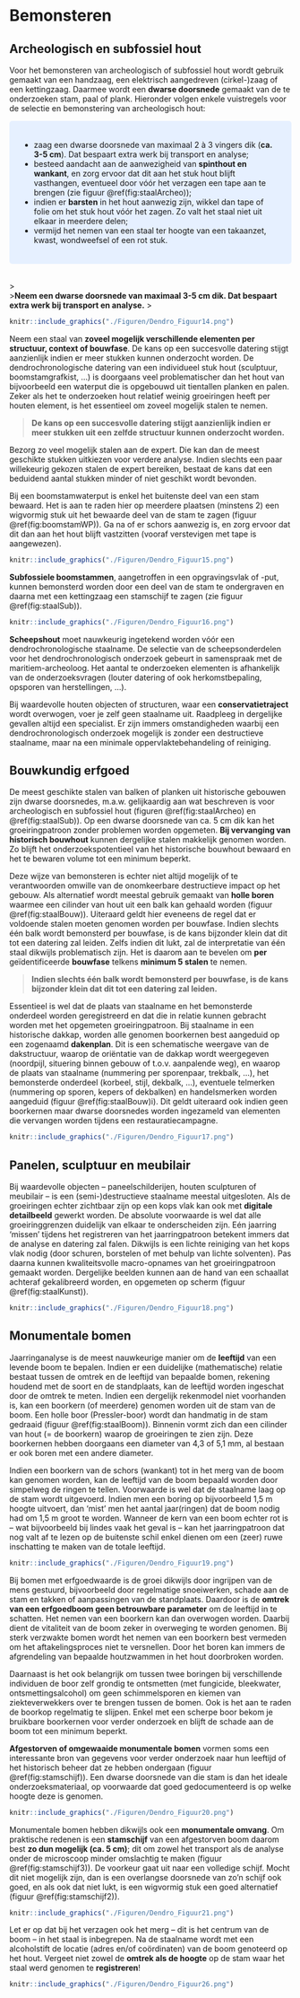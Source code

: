 # Bemonsteren {#bemonsteren}

## Archeologisch en subfossiel hout

Voor het bemonsteren van archeologisch of subfossiel hout wordt gebruik gemaakt van een handzaag, een elektrisch aangedreven (cirkel-)zaag of een kettingzaag. Daarmee wordt een **dwarse doorsnede** gemaakt van de te onderzoeken stam, paal of plank. Hieronder volgen enkele vuistregels voor de selectie en bemonstering van archeologisch hout:


<style>
div.blue { background-color:#e6f0ff; border-radius: 5px; padding: 20px;}
</style>
<div class = "blue">
  - zaag een dwarse doorsnede van maximaal 2 à 3 vingers dik (**ca. 3-5 cm**). Dat bespaart extra werk bij transport en analyse;
  - besteed aandacht aan de aanwezigheid van **spinthout en wankant**, en zorg ervoor dat dit aan het stuk hout blijft vasthangen, eventueel door vóór het verzagen een tape aan te brengen (zie figuur \@ref(fig:staalArcheo));
  - indien er **barsten** in het hout aanwezig zijn, wikkel dan tape of folie om het stuk hout vóór het zagen. Zo valt het staal niet uit elkaar in meerdere delen;
  - vermijd het nemen van een staal ter hoogte van een takaanzet, kwast, wondweefsel of een rot stuk.
</div>
<br/>
>    
>**Neem een dwarse doorsnede van maximaal 3-5 cm dik. Dat bespaart extra werk bij transport en analyse.**
>    

```r

knitr::include_graphics("./Figuren/Dendro_Figuur14.png")

```


Neem een staal van **zoveel mogelijk verschillende elementen per structuur, context of bouwfase**. De kans op een succesvolle datering stijgt aanzienlijk indien er meer stukken kunnen onderzocht worden. De dendrochronologische datering van een individueel stuk hout (sculptuur, boomstamgrafkist, …) is doorgaans veel problematischer dan het hout van bijvoorbeeld een waterput die is opgebouwd uit tientallen planken en palen. Zeker als het te onderzoeken hout relatief weinig groeiringen heeft per houten element, is het essentieel om zoveel mogelijk stalen te nemen.

>
>**De kans op een succesvolle datering stijgt aanzienlijk indien er meer stukken uit een zelfde structuur kunnen onderzocht worden.**
>    

Bezorg zo veel mogelijk stalen aan de expert. Die kan dan de meest geschikte stukken uitkiezen voor verdere analyse. Indien slechts een paar willekeurig gekozen stalen de expert bereiken, bestaat de kans dat een beduidend aantal stukken minder of niet geschikt wordt bevonden.

Bij een boomstamwaterput is enkel het buitenste deel van een stam bewaard. Het is aan te raden hier op meerdere plaatsen (minstens 2) een wigvormig stuk uit het bewaarde deel van de stam te zagen (figuur \@ref(fig:boomstamWP)). Ga na of er schors aanwezig is, en zorg ervoor dat dit dan aan het hout blijft vastzitten (vooraf verstevigen met tape is aangewezen).


```r

knitr::include_graphics("./Figuren/Dendro_Figuur15.png")

```


**Subfossiele boomstammen**, aangetroffen in een opgravingsvlak of -put, kunnen bemonsterd worden door een deel van de stam te ondergraven en daarna met een kettingzaag een stamschijf te zagen (zie figuur \@ref(fig:staalSub)).

```r

knitr::include_graphics("./Figuren/Dendro_Figuur16.png")

```

**Scheepshout** moet nauwkeurig ingetekend worden vóór een dendrochronologische staalname. De selectie van de scheepsonderdelen voor het dendrochronologisch onderzoek gebeurt in samenspraak met de maritiem-archeoloog. Het aantal te onderzoeken elementen is afhankelijk van de onderzoeksvragen (louter datering of ook herkomstbepaling, opsporen van herstellingen, …).

Bij waardevolle houten objecten of structuren, waar een **conservatietraject** wordt overwogen, voer je zelf geen staalname uit. Raadpleeg in dergelijke gevallen altijd een specialist. Er zijn immers omstandigheden waarbij een dendrochronologisch onderzoek mogelijk is zonder een destructieve staalname, maar na een minimale oppervlaktebehandeling of reiniging.


## Bouwkundig erfgoed

De meest geschikte stalen van balken of planken uit historische gebouwen zijn dwarse doorsnedes, m.a.w. gelijkaardig aan wat beschreven is voor archeologisch en subfossiel hout (figuren \@ref(fig:staalArcheo) en \@ref(fig:staalSub)). Op een dwarse doorsnede van ca. 5 cm dik kan het groeiringpatroon zonder problemen worden opgemeten. **Bij vervanging van historisch bouwhout** kunnen dergelijke stalen makkelijk genomen worden. Zo blijft het onderzoekspotentieel van het historische bouwhout bewaard en het te bewaren volume tot een minimum beperkt.

Deze wijze van bemonsteren is echter niet altijd mogelijk of te verantwoorden omwille van de onomkeerbare destructieve impact op het gebouw. Als alternatief wordt meestal gebruik gemaakt van **holle boren** waarmee een cilinder van hout uit een balk kan gehaald worden (figuur \@ref(fig:staalBouw)). Uiteraard geldt hier eveneens de regel dat er voldoende stalen moeten genomen worden per bouwfase. Indien slechts één balk wordt bemonsterd per bouwfase, is de kans bijzonder klein dat dit tot een datering zal leiden. Zelfs indien dit lukt, zal de interpretatie van één staal dikwijls problematisch zijn. Het is daarom aan te bevelen om **per** geïdentificeerde **bouwfase** telkens **minimum 5 stalen** te nemen.

>
>**Indien slechts één balk wordt bemonsterd per bouwfase, is de kans bijzonder klein dat dit tot een datering zal leiden.**
>

Essentieel is wel dat de plaats van staalname en het bemonsterde onderdeel worden geregistreerd en dat die in relatie kunnen gebracht worden met het opgemeten groeiringpatroon. Bij staalname in een historische dakkap, worden alle genomen boorkernen best aangeduid op een zogenaamd **dakenplan**. Dit is een schematische weergave van de dakstructuur, waarop de oriëntatie van de dakkap wordt weergegeven (noordpijl, situering binnen gebouw of t.o.v. aanpalende weg), en waarop de plaats van staalname (nummering per sporenpaar, trekbalk, …), het bemonsterde onderdeel (korbeel, stijl, dekbalk, …), eventuele telmerken (nummering op sporen, kepers of dekbalken) en handelsmerken worden aangeduid (figuur \@ref(fig:staalBouw)i). Dit geldt uiteraard ook indien geen boorkernen maar dwarse doorsnedes worden ingezameld van elementen die vervangen worden tijdens een restauratiecampagne.

```r

knitr::include_graphics("./Figuren/Dendro_Figuur17.png")

```

## Panelen, sculptuur en meubilair

Bij waardevolle objecten – paneelschilderijen, houten sculpturen of meubilair – is een (semi-)destructieve staalname meestal uitgesloten. Als de groeiringen echter zichtbaar zijn op een kops vlak kan ook met **digitale detailbeeld** gewerkt worden. De absolute voorwaarde is wel dat alle groeiringgrenzen duidelijk van elkaar te onderscheiden zijn. Eén jaarring ‘missen’ tijdens het registreren van het jaarringpatroon betekent immers dat de analyse en datering zal falen. Dikwijls is een lichte reiniging  van het kops vlak nodig (door schuren, borstelen of met behulp van lichte solventen). Pas daarna kunnen kwaliteitsvolle macro-opnames van het groeiringpatroon gemaakt worden. Dergelijke beelden kunnen aan de hand van een schaallat achteraf gekalibreerd worden, en opgemeten op scherm (figuur \@ref(fig:staalKunst)).

```r

knitr::include_graphics("./Figuren/Dendro_Figuur18.png")

```

## Monumentale bomen

Jaarringanalyse is de meest nauwkeurige manier om de **leeftijd** van een levende boom te bepalen. Indien er een duidelijke (mathematische) relatie bestaat tussen de omtrek en de leeftijd van bepaalde bomen, rekening houdend met de soort en de standplaats, kan de leeftijd worden ingeschat door de omtrek te meten. Indien een dergelijk rekenmodel niet voorhanden is, kan een boorkern (of meerdere) genomen worden uit de stam van de boom. Een holle boor (Pressler-boor) wordt dan handmatig in de stam gedraaid (figuur \@ref(fig:staalBoom)). Binnenin vormt zich dan een cilinder van hout (= de boorkern) waarop de groeiringen te zien zijn. Deze boorkernen hebben doorgaans een diameter van 4,3 of 5,1 mm, al bestaan er ook boren met een andere diameter.

Indien een boorkern van de schors (wankant) tot in het merg van de boom kan genomen worden, kan de leeftijd van de boom bepaald worden door simpelweg de ringen te tellen. Voorwaarde is wel dat de staalname laag op de stam wordt uitgevoerd. Indien men een boring op bijvoorbeeld 1,5 m hoogte uitvoert, dan ‘mist’ men het aantal jaar(ringen) dat de boom nodig had om 1,5 m groot te worden. Wanneer de kern van een boom echter rot is – wat bijvoorbeeld bij lindes vaak het geval is – kan het jaarringpatroon dat nog valt af te lezen op de buitenste schil enkel dienen om een (zeer) ruwe inschatting te maken van de totale leeftijd.

```r

knitr::include_graphics("./Figuren/Dendro_Figuur19.png")

```

Bij bomen met erfgoedwaarde is de groei dikwijls door ingrijpen van de mens gestuurd, bijvoorbeeld door regelmatige snoeiwerken, schade aan de stam en takken of aanpassingen van de standplaats. Daardoor is de **omtrek van een erfgoedboom geen betrouwbare parameter** om de leeftijd in te schatten. Het nemen van een boorkern kan dan overwogen worden. Daarbij dient de vitaliteit van de boom zeker in overweging te worden genomen. Bij sterk verzwakte bomen wordt het nemen van een boorkern best vermeden om het aftakelingsproces niet te versnellen. Door het boren kan immers de afgrendeling van bepaalde houtzwammen in het hout doorbroken worden.

Daarnaast is het ook belangrijk om tussen twee boringen bij verschillende individuen de boor zelf grondig te ontsmetten (met fungicide, bleekwater, ontsmettingsalcohol) om geen schimmelsporen en kiemen van ziekteverwekkers over te brengen tussen de bomen. Ook is het aan te raden de boorkop regelmatig te slijpen. Enkel met een scherpe boor bekom je bruikbare boorkernen voor verder onderzoek en blijft de schade aan de boom tot een minimum beperkt. 


**Afgestorven of omgewaaide monumentale bomen** vormen soms een interessante bron van gegevens voor verder onderzoek naar hun leeftijd of het historisch beheer dat ze hebben ondergaan (figuur \@ref(fig:stamschijf)). Een dwarse doorsnede van die stam is dan het ideale onderzoeksmateriaal, op voorwaarde dat goed gedocumenteerd is op welke hoogte deze is genomen. 

```r

knitr::include_graphics("./Figuren/Dendro_Figuur20.png")

```

Monumentale bomen hebben dikwijls ook een **monumentale omvang**. Om praktische redenen is een **stamschijf** van een afgestorven boom daarom best **zo dun mogelijk (ca. 5 cm)**; dit om zowel het transport als de analyse onder de microscoop minder omslachtig te maken (figuur \@ref(fig:stamschijf3)). De voorkeur gaat uit naar een volledige schijf. Mocht dit niet mogelijk zijn, dan is een overlangse doorsnede van zo’n schijf ook goed, en als ook dat niet lukt, is een wigvormig stuk een goed alternatief (figuur \@ref(fig:stamschijf2)).


```r

knitr::include_graphics("./Figuren/Dendro_Figuur21.png")

```


Let er op dat bij het verzagen ook het merg – dit is het centrum van de boom – in het staal is inbegrepen. Na de staalname wordt met een alcoholstift de locatie (adres en/of coördinaten) van de boom genoteerd op het hout. Vergeet niet zowel de **omtrek als de hoogte** op de stam waar het staal werd genomen te **registreren**!



```r

knitr::include_graphics("./Figuren/Dendro_Figuur26.png")

```

